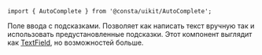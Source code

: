 
```tsx
import { AutoComplete } from '@consta/uikit/AutoComplete';
```

Поле ввода с подсказками. Позволяет как написать текст вручную так и использовать
предустановленные подсказки. Этот компонент выглядит как [TextField](##LIBS.LIB.STAND/lib:uikit/stand:components-textfield-stable),
но возможностей больше.

<AutoCompleteExampleBasic />
